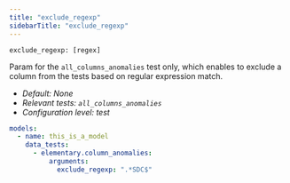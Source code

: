 ```yaml
---
title: "exclude_regexp"
sidebarTitle: "exclude_regexp"
---
```




<AiGenerateTest />

`exclude_regexp: [regex]`

Param for the `all_columns_anomalies` test only, which enables to exclude a column from the tests based on regular expression match.

- _Default: None_
- _Relevant tests: `all_columns_anomalies`_
- _Configuration level: test_

<RequestExample>

```yml test
models:
  - name: this_is_a_model
    data_tests:
      - elementary.column_anomalies:
          arguments:
            exclude_regexp: ".*SDC$"
```

</RequestExample>
